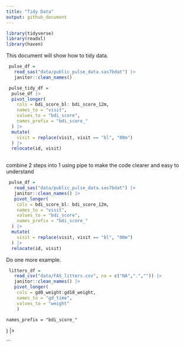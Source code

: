 ```yaml
---
title: "Tidy Data"
output: github_document
---
```

```r
library(tidyverse)
library(readxl)
library(haven)
```

This document will show how to tidy data.

```r
 pulse_df = 
   read_sas("data/public_pulse_data.sas7bdat") |>  
   janitor::clean_names()
```

```r
 pulse_tidy_df = 
  pulse_df |> 
  pivot_longer(
    cols = bdi_score_bl: bdi_score_12m,
    names_to = "visit",
    values_to = "bdi_score",
    names_prefix = "bdi_score_"
  ) |> 
  mutate(
    visit = replace(visit, visit == "bl", "00m")
  ) |> 
  relocate(id, visit)
   
```

combine 2 steps into 1
using pipe to make the code clearer and easy to understand
```r
 pulse_df = 
   read_sas("data/public_pulse_data.sas7bdat") |>  
   janitor::clean_names() |> 
   pivot_longer(
    cols = bdi_score_bl: bdi_score_12m,
    names_to = "visit",
    values_to = "bdi_score",
    names_prefix = "bdi_score_"
  ) |> 
  mutate(
    visit = replace(visit, visit == "bl", "00m")
  ) |> 
  relocate(id, visit)
```


Do one more example.

```r
 litters_df = 
   read_csv("data/FAS_litters.csv", na = c("NA",".","")) |>    
   janitor::clean_names() |> 
   pivot_longer(
    cols = gd0_weight:gd18_weight,
    names_to = "gd_time",
    values_to = "weight"
    )
 ```  
   
   
   

    names_prefix = "bdi_score_"
  ) |> 
  
```




